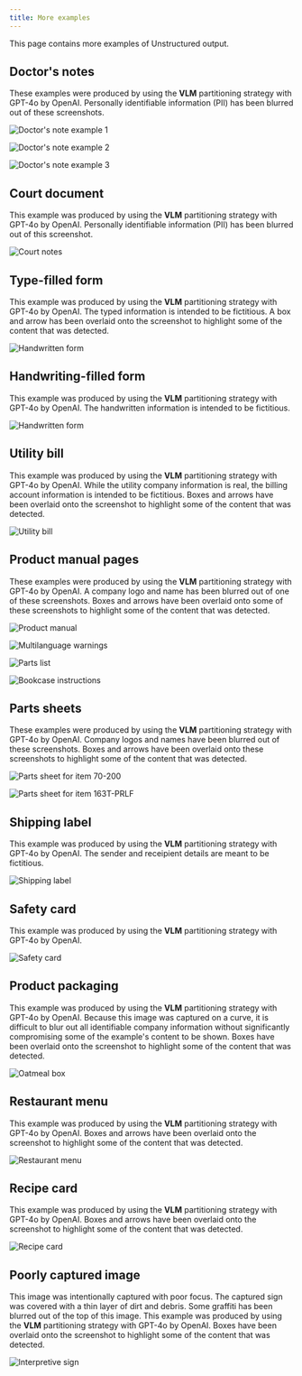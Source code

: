 ```yaml
---
title: More examples
---
```


This page contains more examples of Unstructured output.

## Doctor's notes

These examples were produced by using the **VLM** partitioning strategy with GPT-4o by OpenAI. Personally identifiable 
information (PII) has been blurred out of these screenshots.

![Doctor's note example 1](/img/examples/Doctors-Note-1-VLM-GPT-4o.png)

![Doctor's note example 2](/img/examples/Doctors-Note-2-VLM-GPT-4o.png)

![Doctor's note example 3](/img/examples/Doctors-Note-3-VLM-GPT-4o.png)

## Court document

This example was produced by using the **VLM** partitioning strategy with GPT-4o by OpenAI. Personally identifiable 
information (PII) has been blurred out of this screenshot.

![Court notes](/img/examples/Court-Notes-VLM-GPT-4o.png)

## Type-filled form

This example was produced by using the **VLM** partitioning strategy with GPT-4o by OpenAI. 
The typed information is intended to be fictitious. 
A box and arrow has been overlaid onto the screenshot to highlight some of the content that was detected.

![Handwritten form](/img/examples/PDF-Form-VLM-GPT-4o.png)

## Handwriting-filled form

This example was produced by using the **VLM** partitioning strategy with GPT-4o by OpenAI. 
The handwritten information is intended to be fictitious. 

![Handwritten form](/img/examples/Handwritten-Form-VLM-GPT-4o.png)

## Utility bill

This example was produced by using the **VLM** partitioning strategy with GPT-4o by OpenAI. While the utility company information is real, 
the billing account information is intended to be fictitious. Boxes and arrows have been overlaid onto the screenshot to highlight some of the content that was detected.

![Utility bill](/img/examples/Utility-Bill-VLM-GPT-4o.png)

## Product manual pages

These examples were produced by using the **VLM** partitioning strategy with GPT-4o by OpenAI. A company logo and name has 
been blurred out of one of these screenshots. Boxes and arrows have been overlaid onto some of these screenshots to highlight some of the content that was detected.

![Product manual](/img/examples/Product-Manual-VLM-GPT-4o.png)

![Multilanguage warnings](/img/examples/Multilanguage-Warnings-VLM-GPT-4o.png)

![Parts list](/img/examples/Parts-List-VLM-GPT-4o.png)

![Bookcase instructions](/img/examples/Bookcase-Instructions-VLM-GPT-4o.png)

## Parts sheets

These examples were produced by using the **VLM** partitioning strategy with GPT-4o by OpenAI. Company logos and names have 
been blurred out of these screenshots. Boxes and arrows have been overlaid onto these screenshots to highlight some of the content that was detected.

![Parts sheet for item 70-200](/img/examples/Parts-Sheet-70-200-VLM-GPT-4o.png)

![Parts sheet for item 163T-PRLF](/img/examples/Parts-Sheet-163T-PRLF-VLM-GPT-4o.png)

## Shipping label

This example was produced by using the **VLM** partitioning strategy with GPT-4o by OpenAI. The sender and receipient details are meant 
to be fictitious.

![Shipping label](/img/examples/Shipping-Label-VLM-GPT-4o.png)

## Safety card

This example was produced by using the **VLM** partitioning strategy with GPT-4o by OpenAI.

![Safety card](/img/examples/Original-Safety-Card-Health-Care-Worker-2-VLM-GPT-4o.png)

## Product packaging

This example was produced by using the **VLM** partitioning strategy with GPT-4o by OpenAI. Because this image was 
captured on a curve, it is difficult to blur out all identifiable company information without significantly compromising 
some of the example's content to be shown. Boxes have been overlaid onto the screenshot to highlight some of the content that was detected.

![Oatmeal box](/img/examples/Oatmeal-Box-VLM-GPT-4o.png)

## Restaurant menu

This example was produced by using the **VLM** partitioning strategy with GPT-4o by OpenAI. Boxes and arrows have been overlaid onto the screenshot to highlight some of the content that was detected.

![Restaurant menu](/img/examples/Restaurant-Menu-VLM-GPT-4o.png)

## Recipe card

This example was produced by using the **VLM** partitioning strategy with GPT-4o by OpenAI. Boxes and arrows have been overlaid onto the screenshot to highlight some of the content that was detected.

![Recipe card](/img/examples/Swordfish-Recipe-VLM-GPT-4o.png)

## Poorly captured image

This image was intentionally captured with poor focus. The captured sign was covered with a thin layer of dirt and 
debris. Some graffiti has been blurred out of the top of this image. This example was produced by using the **VLM** partitioning strategy with GPT-4o by OpenAI. 
Boxes have been overlaid onto the screenshot to highlight some of the content that was detected.

![Interpretive sign](/img/examples/Interpretive-Sign-VLM-GPT-4o.png)
